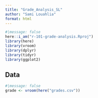 ```yaml
---
title: "Grade_Analysis_SL"
author: "Sami Louahlia"
format: html
---
```

```r
#|message: false
here::i_am("r-101-grade-analysis.Rproj")
library(here)
library(vroom)
library(dplyr)
library(tidyr)
library(ggplot2)
```

## Data
```r
#|message: false
grade <- vroom(here("grades.csv"))
```
